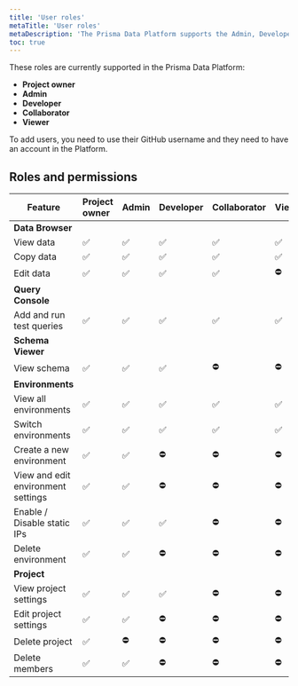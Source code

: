```yaml
---
title: 'User roles'
metaTitle: 'User roles'
metaDescription: 'The Prisma Data Platform supports the Admin, Developer, Collaborator, and Viewer roles that you can assign to your team members and control which parts of the project they can only view and also edit.'
toc: true
---
```


<TopBlock>

These roles are currently supported in the Prisma Data Platform:

- **Project owner**
- **Admin**
- **Developer**
- **Collaborator**
- **Viewer**

To add users, you need to use their GitHub username and they need to have an account in the Platform.

</TopBlock>

## Roles and permissions

| Feature                            | Project owner | Admin | Developer | Collaborator | Viewer |
| ---------------------------------- | :------------ | :---- | :-------- | :----------- | :----- |
| **Data Browser**                   |               |       |           |              |        |
| View data                          | ✅            | ✅    | ✅        | ✅           | ✅     |
| Copy data                          | ✅            | ✅    | ✅        | ✅           | ✅     |
| Edit data                          | ✅            | ✅    | ✅        | ✅           | ⛔️    |
| **Query Console**                  |               |       |           |              |        |
| Add and run test queries           | ✅            | ✅    | ✅        | ✅           | ✅     |
| **Schema Viewer**                  |               |       |           |              |        |
| View schema                        | ✅            | ✅    | ✅        | ⛔️          | ⛔️    |
| **Environments**                   |               |       |           |              |        |
| View all environments              | ✅            | ✅    | ✅        | ✅           | ✅     |
| Switch environments                | ✅            | ✅    | ✅        | ✅           | ✅     |
| Create a new environment           | ✅            | ✅    | ⛔️       | ⛔️          | ⛔️    |
| View and edit environment settings | ✅            | ✅    | ⛔️       | ⛔️          | ⛔️    |
| Enable / Disable static IPs        | ✅            | ✅    | ✅        | ⛔️          | ⛔️    |
| Delete environment                 | ✅            | ✅    | ⛔️       | ⛔️          | ⛔️    |
| **Project**                        |               |       |           |              |        |
| View project settings              | ✅            | ✅    | ✅        | ⛔️          | ⛔️    |
| Edit project settings              | ✅            | ✅    | ⛔️       | ⛔️          | ⛔️    |
| Delete project                     | ✅            | ⛔️   | ⛔️       | ⛔️          | ⛔️    |
| Delete members                     | ✅            | ✅   | ⛔️       | ⛔️          | ⛔️    |
